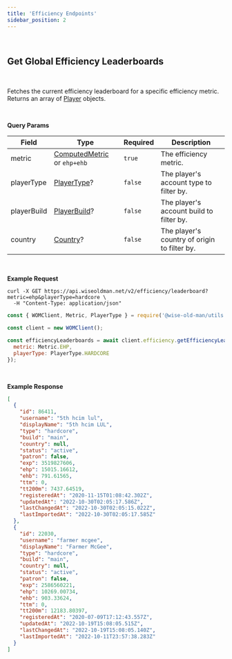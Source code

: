 ```yaml
---
title: 'Efficiency Endpoints'
sidebar_position: 2
---
```



<br />

## Get Global Efficiency Leaderboards

<Endpoint verb="GET" path="/efficiency/leaderboard" />
<br />

Fetches the current efficiency leaderboard for a specific efficiency metric. Returns an array of [Player](/players-api/player-type-definitions#object-player) objects.

<br />

**Query Params**

| Field       | Type                                                                         | Required | Description                                  |
| ----------- | ---------------------------------------------------------------------------- | -------- | -------------------------------------------- |
| metric      | [ComputedMetric](/global-type-definitions#enum-computed-metric) or `ehp+ehb` | `true`   | The efficiency metric.                       |
| playerType  | [PlayerType](/players-api/player-type-definitions#enum-player-type)?         | `false`  | The player's account type to filter by.      |
| playerBuild | [PlayerBuild](/players-api/player-type-definitions#enum-player-build)?       | `false`  | The player's account build to filter by.     |
| country     | [Country](/players-api/player-type-definitions#enum-country)?                | `false`  | The player's country of origin to filter by. |

<br />

**Example Request**

<TabbedCodeBlock>

```curl
curl -X GET https://api.wiseoldman.net/v2/efficiency/leaderboard?metric=ehp&playerType=hardcore \
  -H "Content-Type: application/json"
```

```javascript
const { WOMClient, Metric, PlayerType } = require('@wise-old-man/utils');

const client = new WOMClient();

const efficiencyLeaderboards = await client.efficiency.getEfficiencyLeaderboards({
  metric: Metric.EHP,
  playerType: PlayerType.HARDCORE
});
```

</TabbedCodeBlock>

<br />

**Example Response**

```json
[
  {
    "id": 86411,
    "username": "5th hcim lul",
    "displayName": "5th hcim LUL",
    "type": "hardcore",
    "build": "main",
    "country": null,
    "status": "active",
    "patron": false,
    "exp": 3519827606,
    "ehp": 15015.16612,
    "ehb": 791.61565,
    "ttm": 0,
    "tt200m": 7437.64519,
    "registeredAt": "2020-11-15T01:08:42.302Z",
    "updatedAt": "2022-10-30T02:05:17.586Z",
    "lastChangedAt": "2022-10-30T02:05:15.022Z",
    "lastImportedAt": "2022-10-30T02:05:17.585Z"
  },
  {
    "id": 22030,
    "username": "farmer mcgee",
    "displayName": "Farmer McGee",
    "type": "hardcore",
    "build": "main",
    "country": null,
    "status": "active",
    "patron": false,
    "exp": 2586560221,
    "ehp": 10269.00734,
    "ehb": 903.33624,
    "ttm": 0,
    "tt200m": 12183.80397,
    "registeredAt": "2020-07-09T17:12:43.557Z",
    "updatedAt": "2022-10-19T15:08:05.515Z",
    "lastChangedAt": "2022-10-19T15:08:05.140Z",
    "lastImportedAt": "2022-10-11T23:57:38.283Z"
  }
]
```
